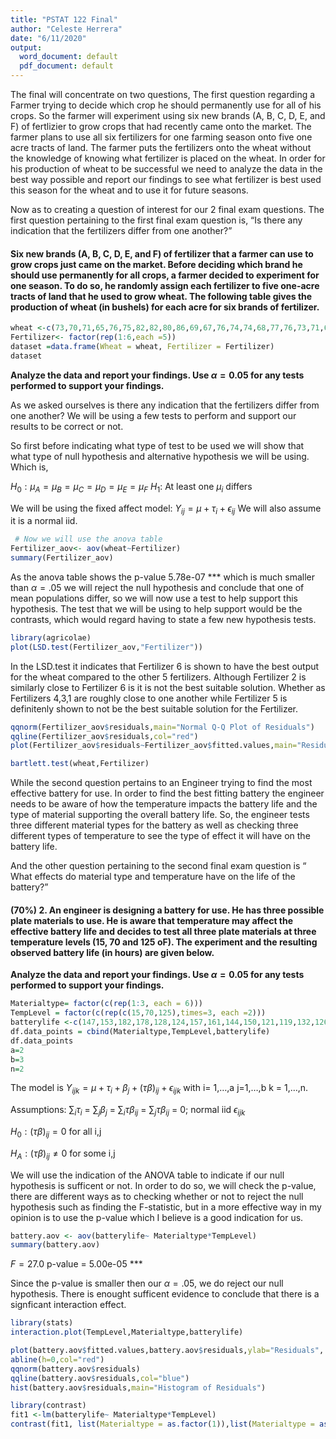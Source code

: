 ```yaml
---
title: "PSTAT 122 Final"
author: "Celeste Herrera"
date: "6/11/2020"
output:
  word_document: default
  pdf_document: default
---
```





The final will concentrate on two questions, The first question regarding a Farmer trying to decide which crop he should permanently use for all of his crops. So the farmer will experiment using six new brands (A, B, C, D, E, and F) of fertlizier to grow crops that had recently came onto the market. The farmer plans to use all six fertilizers for one farming season onto five one acre tracts of land. The farmer puts the fertilizers onto the wheat without the knowledge of knowing what fertilizer is placed on the wheat. In order for his production of wheat to be successful we need to analyze the data in the best way possible and report our findings to see what fertilizer is best used this season for the wheat and to use it for future seasons.

Now as to creating a question of interest for our 2 final exam questions. The first question pertaining to the first final exam question is, “Is there any indication that the fertilizers differ from one another?” 

#### **Six new brands (A, B, C, D, E, and F) of fertilizer that a farmer can use to grow crops just came on the market. Before deciding which brand he should use permanently for all crops, a farmer decided to experiment for one season. To do so, he randomly assign each fertilizer to five one-acre tracts of land that he used to grow wheat. The following table gives the production of wheat (in bushels) for each acre for six brands of fertilizer.**

```r
wheat <-c(73,70,71,65,76,75,82,82,80,86,69,67,76,74,74,68,77,76,73,71,69,63,65,65,58,80,87,86,84,78)
Fertilizer<- factor(rep(1:6,each =5))
dataset =data.frame(Wheat = wheat, Fertilizer = Fertilizer)
dataset
```

**Analyze the data and report your findings. Use $\alpha = 0.05$ for any tests performed to support your findings.**

As we asked ourselves is there any indication that the fertilizers differ from one another? We will be using a few tests to perform and support our results to be correct or not.

So first before indicating what type of test to be used we will show that what type of null hypothesis and alternative hypothesis we will be using. Which is,


$H_{0}: \mu_{A} = \mu_{B} = \mu_{C} = \mu_{D} = \mu_{E} = \mu_{F}$
$H_{1}$: At least one $\mu_{i}$ differs 

We will be using the fixed affect model: $Y_{ij} = \mu + \tau_{i} + \epsilon_{ij}$
We will also assume it is a normal iid.

```r
 # Now we will use the anova table
Fertilizer_aov<- aov(wheat~Fertilizer)
summary(Fertilizer_aov)
```

As the anova table shows the p-value 5.78e-07 *** which is much smaller than $\alpha =.05$ we will reject the null hypothesis and conclude that one of mean populations differ, so we will now use a test to help support this hypothesis.
The test that we will be using to help support would be the contrasts, which would regard having to state a few new hypothesis tests.
```r
library(agricolae)
plot(LSD.test(Fertilizer_aov,"Fertilizer"))
```
In the LSD.test it indicates that Fertilizer 6 is shown to have the best output for the wheat compared to the other 5 fertilizers. Although Fertilizer 2 is similarly close to Fertilizer 6 is it is not the best suitable solution. Whether as Fertilizers 4,3,1 are roughly close to one another while Fertilizer 5 is definitenly shown to not be the best suitable solution for the Fertilizer. 


```r
qqnorm(Fertilizer_aov$residuals,main="Normal Q-Q Plot of Residuals") 
qqline(Fertilizer_aov$residuals,col="red")
plot(Fertilizer_aov$residuals~Fertilizer_aov$fitted.values,main="Residuals vs. Predicted",xlab="Predicted",ylab="Residuals")
```

```r
bartlett.test(wheat,Fertilizer)
```



While the second question pertains to an Engineer trying to find the most effective battery for use. In order to find the best fitting battery the engineer needs to be aware of how the temperature impacts the battery life and the type of material supporting the overall battery life. So, the engineer tests three different material types for the battery as well as checking three different types of temperature to see the type of effect it will have on the battery life.



And the other question pertaining to the second final exam question is “ What effects do material type and temperature have on the life of the battery?"



#### **(70%) 2. An engineer is designing a battery for use. He has three possible plate materials to use. He is aware that temperature may affect the effective battery life and decides to test all three plate materials at three temperature levels (15, 70 and 125 oF). The experiment and the resulting observed battery life (in hours) are given below.**


**Analyze the data and report your findings. Use $\alpha = 0.05$ for any tests performed to support your findings.**
```r
Materialtype= factor(c(rep(1:3, each = 6))) 
TempLevel = factor(c(rep(c(15,70,125),times=3, each =2)))
batterylife <-c(147,153,182,178,128,124,157,161,144,150,121,119,132,126,156,162,109,107)
df.data_points = cbind(Materialtype,TempLevel,batterylife)
df.data_points
a=2
b=3
n=2
```

The model is $Y_{ijk} = \mu + \tau_{i} + \beta_{j} + (\tau\beta)_{ij} + \epsilon_{ijk}$ with i= 1,...,a j=1,...,b k = 1,...,n. 

Assumptions: $\sum_{i}\tau_{i}$ = $\sum_{j}\beta_{j}$ = $\sum_{i}\tau\beta_{ij}$ = $\sum_{j}\tau\beta_{ij}$ = 0; normal iid $\epsilon_{ijk}$

$H_{0}: (\tau\beta)_{ij} = 0$ for all i,j

$H_{A}:(\tau\beta)_{ij} \ne 0$ for some i,j

We will use the indication of the ANOVA table to indicate if our null hypothesis is sufficent or not. In order to do so, we will check the p-value, there are different ways as to checking whether or not to reject the null hypothesis such as finding the F-statistic, but in a more effective way in my opinion is to use the p-value which I believe is a good indication for us.

```r
battery.aov <- aov(batterylife~ Materialtype*TempLevel) 
summary(battery.aov)
```

$F = 27.0$
p-value = 5.00e-05 ***

Since the p-value is smaller then our $\alpha = .05$, we do reject our null hypothesis. There is enought sufficent evidence to conclude that there is a signficant interaction effect.

```r
library(stats)
interaction.plot(TempLevel,Materialtype,batterylife)
```


```r
plot(battery.aov$fitted.values,battery.aov$residuals,ylab="Residuals", xlab = "Fitted Values",main="Residuals vs Fitted Values")
abline(h=0,col="red")
qqnorm(battery.aov$residuals) 
qqline(battery.aov$residuals,col="blue")
hist(battery.aov$residuals,main="Histogram of Residuals")
```
```r
library(contrast)
fit1 <-lm(batterylife~ Materialtype*TempLevel)
contrast(fit1, list(Materialtype = as.factor(1)),list(Materialtype = as.factor(2)))
```


